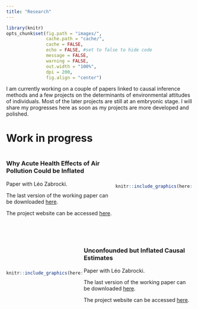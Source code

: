 ```yaml
---
title: "Research"
---
```


```r
library(knitr)
opts_chunk$set(fig.path = "images/",
               cache.path = "cache/",
               cache = FALSE,
               echo = FALSE, #set to false to hide code
               message = FALSE,
               warning = FALSE,
               out.width = "100%",
               dpi = 200,
               fig.align = "center")  
```

I am currently working on a couple of papers linked to causal inference methods and a few projects on the determinants of environmental attitudes of individuals. Most of the later projects are still at an embryonic stage. I will share my progresses here as soon as my projects are more developed and polished. 

# Work in progress

:::: {style="display: flex; align-items: center; justify-content: space-between;"}
::: {.column width="57%"}
### Why Acute Health Effects of Air Pollution Could be Inflated

Paper with Léo Zabrocki.

The last version of the working paper can be downloaded [here](https://vincentbagilet.github.io/inference_pollution/wp_bagilet_zabrocki.pdf).

The project website can be accessed [here](https://vincentbagilet.github.io/inference_pollution/).
:::

::: {.column width="40%"}
```r
knitr::include_graphics(here::here("images/illustration_car.png"))
```
:::
::::

<br />

:::: {style="display: flex; align-items: center; justify-content: space-between;"}
::: {.column width="40%"}
```r
knitr::include_graphics(here::here("images/balloon.jpg"))
```
:::

::: {.column width="57%"}
### Unconfounded but Inflated Causal Estimates

Paper with Léo Zabrocki.

The last version of the working paper can be downloaded [here](https://vincentbagilet.github.io/causal_inflation/causal_inflation_paper.pdf).

The project website can be accessed [here](https://vincentbagilet.github.io/causal_inflation/).

<!-- The last version of the working paper can be downloaded [here](https://vincentbagilet.github.io/inference_pollution/paper.pdf). -->

<!-- The project website can be accessed [here](https://vincentbagilet.github.io/inference_pollution/). -->
:::
::::

